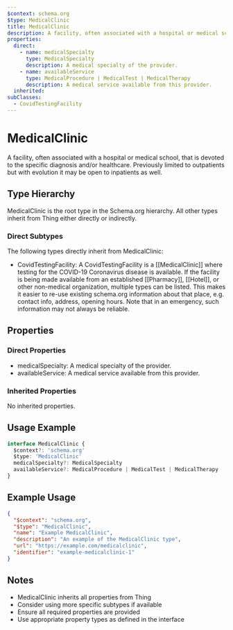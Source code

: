 ```yaml
---
$context: schema.org
$type: MedicalClinic
title: MedicalClinic
description: A facility, often associated with a hospital or medical school, that is devoted to the specific diagnosis and/or healthcare. Previously limited to outpatients but with evolution it may be open to inpatients as well.
properties:
  direct:
    - name: medicalSpecialty
      type: MedicalSpecialty
      description: A medical specialty of the provider.
    - name: availableService
      type: MedicalProcedure | MedicalTest | MedicalTherapy
      description: A medical service available from this provider.
  inherited:
subClasses:
  - CovidTestingFacility
---
```

# MedicalClinic

A facility, often associated with a hospital or medical school, that is devoted to the specific diagnosis and/or healthcare. Previously limited to outpatients but with evolution it may be open to inpatients as well.

## Type Hierarchy

MedicalClinic is the root type in the Schema.org hierarchy. All other types inherit from Thing either directly or indirectly.

### Direct Subtypes

The following types directly inherit from MedicalClinic:

- CovidTestingFacility: A CovidTestingFacility is a [[MedicalClinic]] where testing for the COVID-19 Coronavirus
      disease is available. If the facility is being made available from an established [[Pharmacy]], [[Hotel]], or other
      non-medical organization, multiple types can be listed. This makes it easier to re-use existing schema.org information
      about that place, e.g. contact info, address, opening hours. Note that in an emergency, such information may not always be reliable.
      

## Properties

### Direct Properties

- medicalSpecialty: A medical specialty of the provider.
- availableService: A medical service available from this provider.

### Inherited Properties

No inherited properties.

## Usage Example

```typescript
interface MedicalClinic {
  $context?: 'schema.org'
  $type: 'MedicalClinic'
  medicalSpecialty?: MedicalSpecialty
  availableService?: MedicalProcedure | MedicalTest | MedicalTherapy
}
```

## Example Usage

```json
{
  "$context": "schema.org",
  "$type": "MedicalClinic",
  "name": "Example MedicalClinic",
  "description": "An example of the MedicalClinic type",
  "url": "https://example.com/medicalclinic",
  "identifier": "example-medicalclinic-1"
}
```

## Notes

- MedicalClinic inherits all properties from Thing
- Consider using more specific subtypes if available
- Ensure all required properties are provided
- Use appropriate property types as defined in the interface
